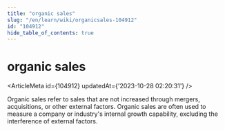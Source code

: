 ```yaml
---
title: "organic sales"
slug: "/en/learn/wiki/organicsales-104912"
id: "104912"
hide_table_of_contents: true
---
```



# organic sales

<ArticleMeta id={104912} updatedAt={'2023-10-28 02:20:31'} />
<div className='border-solid border-b border-t-0 my-4 border-[var(--ifm-color-gray-300)]' />

Organic sales refer to sales that are not increased through mergers, acquisitions, or other external factors. Organic sales are often used to measure a company or industry's internal growth capability, excluding the interference of external factors.
